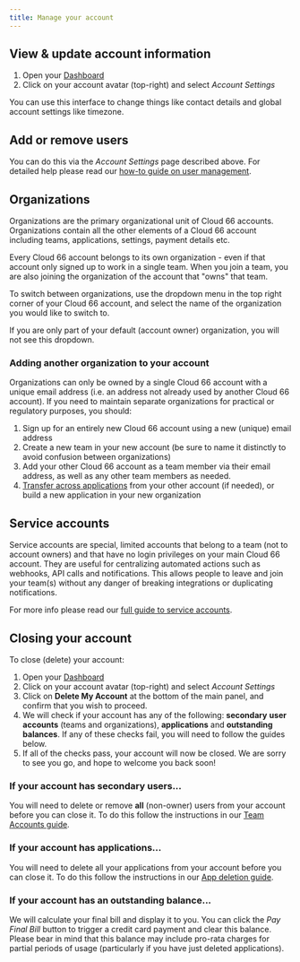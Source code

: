 ```yaml
---
title: Manage your account
---
```


## View & update account information

1. Open your [Dashboard](https://app.cloud66.com/dashboard)
2. Click on your account avatar (top-right) and select *Account Settings*

You can use this interface to change things like contact details and global account settings like timezone. 

## Add or remove users

You can do this via the *Account Settings* page described above. For detailed help please read our [how-to guide on user management](/docs/account//team-accounts).

## Organizations

Organizations are the primary organizational unit of Cloud 66 accounts. Organizations contain all the other elements of a Cloud 66 account including teams, applications, settings, payment details etc.

Every Cloud 66 account belongs to its own organization - even if that account only signed up to work in a single team. When you join a team, you are also joining the organization of the account that "owns" that team.

To switch between organizations, use the dropdown menu in the top right corner of your Cloud 66 account, and select the name of the organization you would like to switch to.

<Callout type="info" title="No dropdown?">
If you are only part of your default (account owner) organization, you will not see this dropdown.
</Callout>

### Adding another organization to your account

Organizations can only be owned by a single Cloud 66 account with a unique email address (i.e. an address not already used by another Cloud 66 account). If you need to maintain separate organizations for practical or regulatory purposes, you should:

1. Sign up for an entirely new Cloud 66 account using a new (unique) email address
2. Create a new team in your new account (be sure to name it distinctly to avoid confusion between organizations)
3. Add your other Cloud 66 account as a team member via their email address, as well as any other team members as needed.
4. [Transfer across applications](/docs/account/application-transfer#transferring-an-application) from your other account (if needed), or build a new application in your new organization

## Service accounts

Service accounts are special, limited accounts that belong to a team (not to account owners) and that have no login privileges on your main Cloud 66 account. They are useful for centralizing automated actions such as webhooks, API calls and notifications. This allows people to leave and join your team(s) without any danger of breaking integrations or duplicating notifications. 

For more info please read our [full guide to service accounts](/docs/account/service-accounts).

## Closing your account

To close (delete) your account:

1. Open your [Dashboard](https://app.cloud66.com/dashboard)
2. Click on your account avatar (top-right) and select *Account Settings*
3. Click on **Delete My Account** at the bottom of the main panel, and confirm that you wish to proceed.
4. We will check if your account has any of the following: **secondary** **user accounts** (teams and organizations), **applications** and **outstanding balances**. If any of these checks fail, you will need to follow the guides below.
5. If all of the checks pass, your account will now be closed. We are sorry to see you go, and hope to welcome you back soon!

### If your account has secondary users...

You will need to delete or remove **all** (non-owner) users from your account before you can close it. To do this follow the instructions in our [Team Accounts guide](/docs/account/team-accounts#deleting-user-accounts--teams). 

### If your account has applications...

You will need to delete all your applications from your account before you can close it. To do this follow the instructions in our [App deletion guide](/docs/cloud-66-101/adding-updating-deleting#deleting-an-application).

### If your account has an outstanding balance...

We will calculate your final bill and display it to you. You can click the *Pay Final Bill* button to trigger a credit card payment and clear this balance. Please bear in mind that this balance may include pro-rata charges for partial periods of usage (particularly if you have just deleted applications).

